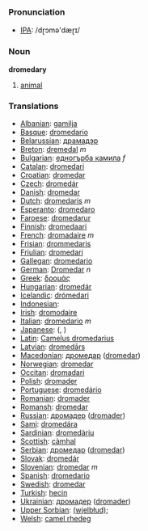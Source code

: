 === Pronunciation ===
*[[w:IPA|IPA]]: /dɽɔmə'dæɽɪ/

=== Noun ===

'''dromedary'''

# [[animal]]

=== Translations ===

*[[Albanian]]: [[gamilja]]
*[[Basque]]: [[dromedario]]
*[[Belarussian]]: [[драмадэр]]
*[[Breton]]: [[dremedal]] ''m''
*[[Bulgarian]]: [[едногърба камила]] ''f''
*[[Catalan]]: [[dromedari]]
*[[Croatian]]: [[dromedar]]
*[[Czech]]: [[dromedár]]
*[[Danish]]: [[dromedar]]
*[[Dutch]]: [[dromedaris]] ''m''
*[[Esperanto]]: [[dromedaro]]
*[[Faroese]]: [[dromedarur]]
*[[Finnish]]: [[dromedaari]]
*[[French]]: [[dromadaire]] ''m''
*[[Frisian]]: [[drommedaris]]
*[[Friulian]]: [[dromedari]]
*[[Gallegan]]: [[dromedario]]
*[[German]]: [[Dromedar]] ''n''
*[[Greek]]: [[δρομάς]] '' ''
*[[Hungarian]]: [[dromedár]]
*[[Icelandic]]: [[drómedari]]
*[[Indonesian]]: [[]]
*[[Irish]]: [[dromodaire]]
*[[Italian]]: [[dromedario]] ''m''
*[[Japanese]]: [[]] ([[]], )
*[[Latin]]: [[Camelus dromedarius]] '' ''
*[[Latvian]]: [[dromedārs]]
*[[Macedonian]]: [[дромедар]] ([[dromedar]])
*[[Norwegian]]: [[dromedar]]
*[[Occitan]]: [[dromadari]]
*[[Polish]]: [[dromader]] '' ''
*[[Portuguese]]: [[dromedário]]
*[[Romanian]]: [[dromader]]
*[[Romansh]]: [[dromedar]]
*[[Russian]]: [[дромадер]] ([[dromader]]) '' ''
*[[Sami]]: [[dromedára]]
*[[Sardinian]]: [[dromedàriu]]
*[[Scottish]]: [[càmhal]]
*[[Serbian]]: [[дромедар]] ([[dromedar]])
*[[Slovak]]: [[dromedár]]
*[[Slovenian]]: [[dromedar]] ''m''
*[[Spanish]]: [[dromedario]] '' ''
*[[Swedish]]: [[dromedar]]
*[[Turkish]]: [[hecin]]
*[[Ukrainian]]: [[дромадер]] ([[dromader]])
*[[Upper Sorbian]]: [[(wjelbłud);]]
*[[Welsh]]: [[camel rhedeg]]